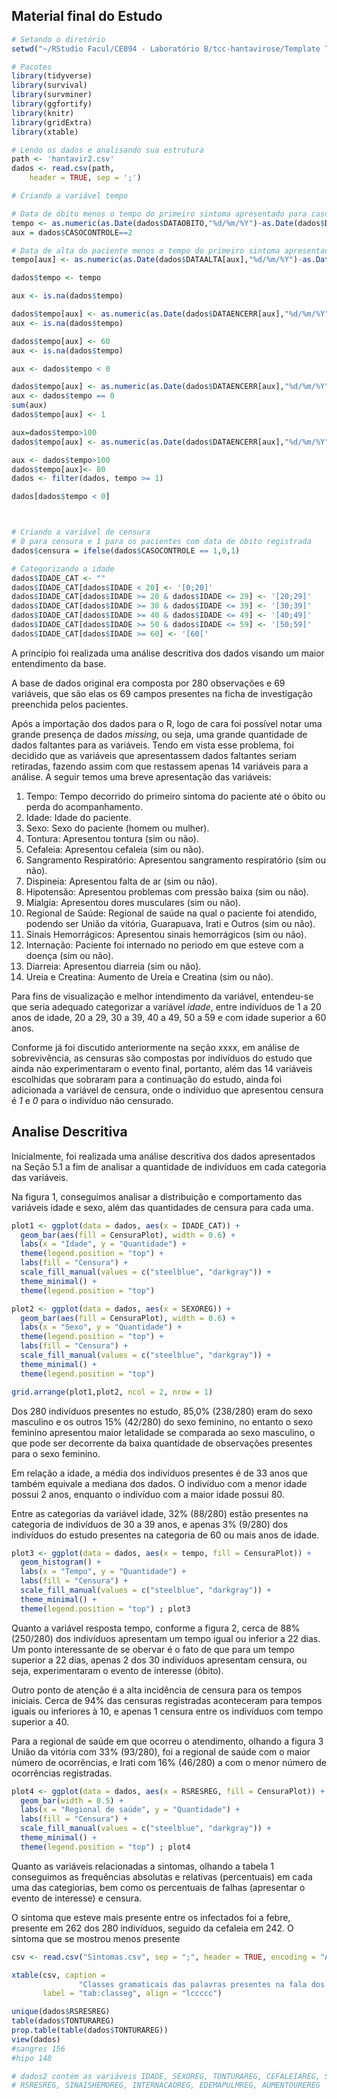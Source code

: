 ## Material final do Estudo

```r
# Setando o diretório
setwd("~/RStudio Facul/CE094 - Laboratório B/tcc-hantavirose/Template TCC")

# Pacotes
library(tidyverse)
library(survival)
library(survminer)
library(ggfortify)
library(knitr)
library(gridExtra)
library(xtable)

# Lendo os dados e analisando sua estrutura
path <- 'hantavir2.csv'
dados <- read.csv(path, 
    header = TRUE, sep = ';')

# Criando a variável tempo

# Data de óbito menos o tempo do primeiro sintoma apresentado para casos onde houve óbito
tempo <- as.numeric(as.Date(dados$DATAOBITO,"%d/%m/%Y")-as.Date(dados$DATA1SINT,"%d/%m/%Y"))
aux = dados$CASOCONTROLE==2

# Data de alta do paciente menos o tempo do primeiro sintoma apresentado para casos onde não houve óbito
tempo[aux] <- as.numeric(as.Date(dados$DATAALTA[aux],"%d/%m/%Y")-as.Date(dados$DATA1SINT[aux],"%d/%m/%Y"))

dados$tempo <- tempo

aux <- is.na(dados$tempo)

dados$tempo[aux] <- as.numeric(as.Date(dados$DATAENCERR[aux],"%d/%m/%Y")-as.Date(dados$DATA1SINT[aux],"%d/%m/%Y"))
aux <- is.na(dados$tempo)

dados$tempo[aux] <- 60
aux <- is.na(dados$tempo)

aux <- dados$tempo < 0

dados$tempo[aux] <- as.numeric(as.Date(dados$DATAENCERR[aux],"%d/%m/%Y")-as.Date(dados$DATA1SINT[aux],"%d/%m/%Y"))
aux <- dados$tempo == 0
sum(aux)
dados$tempo[aux] <- 1

aux=dados$tempo>100
dados$tempo[aux] <- as.numeric(as.Date(dados$DATAENCERR[aux],"%d/%m/%Y")-as.Date(dados$DATA1SINT[aux],"%d/%m/%Y"))

aux <- dados$tempo>100
dados$tempo[aux]<- 80
dados <- filter(dados, tempo >= 1)

dados[dados$tempo < 0]



# Criando a variável de censura
# 0 para censura e 1 para os pacientes com data de óbito registrada
dados$censura = ifelse(dados$CASOCONTROLE == 1,0,1)

# Categorizando a idade 
dados$IDADE_CAT <- ""
dados$IDADE_CAT[dados$IDADE < 20] <- '[0;20]'
dados$IDADE_CAT[dados$IDADE >= 20 & dados$IDADE <= 29] <- '[20;29]'
dados$IDADE_CAT[dados$IDADE >= 30 & dados$IDADE <= 39] <- '[30;39]'
dados$IDADE_CAT[dados$IDADE >= 40 & dados$IDADE <= 49] <- '[40;49]'
dados$IDADE_CAT[dados$IDADE >= 50 & dados$IDADE <= 59] <- '[50;59]'
dados$IDADE_CAT[dados$IDADE >= 60] <- '[60['

```


A princípio foi realizada uma análise descritiva dos dados visando um maior entendimento da base. 

A base de dados original era composta por 280 observações e 69 variáveis, que são elas os 69 campos presentes na ficha de investigação preenchida pelos pacientes.

Após a importação dos dados para o R, logo de cara foi possível notar uma grande presença de dados *missing*, ou seja, uma grande quantidade de dados faltantes para as variáveis. Tendo em vista esse problema, foi decidido que as variáveis que apresentassem dados faltantes seriam retiradas, fazendo assim com que restassem apenas 14 variáveis para a análise. A seguir temos uma breve apresentação das variáveis:

1. Tempo: Tempo decorrido do primeiro sintoma do paciente até o óbito ou perda do acompanhamento.
2. Idade: Idade do paciente.
3. Sexo: Sexo do paciente (homem ou mulher).
4. Tontura: Apresentou tontura (sim ou não).
5. Cefaleia: Apresentou cefaleia (sim ou não). 
6. Sangramento Respiratório: Apresentou sangramento respiratório (sim ou não).
7. Dispineia: Apresentou falta de ar (sim ou não).
8. Hipotensão: Apresentou problemas com pressão baixa (sim ou não).
9. Mialgia: Apresentou dores musculares (sim ou não).
10. Regional de Saúde: Regional de saúde na qual o paciente foi atendido, podendo ser União da vitória, Guarapuava, Irati e Outros (sim ou não).
11. Sinais Hemorrágicos: Apresentou sinais hemorrágicos (sim ou não).
12. Internação: Paciente foi internado no periodo em que esteve com a doença (sim ou não).
13. Diarreia: Apresentou diarreia (sim ou não).
14. Ureia e Creatina: Aumento de Ureia e Creatina (sim ou não).

Para fins de visualização e melhor intendimento da variável, entendeu-se que seria adequado categorizar a variável *idade*, entre indivíduos de 1 a 20 anos de idade, 20 a 29, 30 a 39, 40 a 49, 50 a 59 e com idade superior a 60 anos.

Conforme já foi discutido anteriormente na seção xxxx, em análise de sobrevivência, as censuras são compostas por indivíduos do estudo que ainda não experimentaram o evento final, portanto, além das 14 variáveis escolhidas que sobraram para a continuação do estudo, ainda foi adicionada a variável de censura, onde o indíviduo que apresentou censura é *1* e *0* para o indivíduo não censurado.

## Analise Descritiva

Inicialmente, foi realizada uma análise descritiva dos dados apresentados na Seção 5.1 a fim de analisar a quantidade de indivíduos em cada categoria das variáveis.

Na figura 1, conseguimos analisar a distribuição e comportamento das variáveis idade e sexo, além das quantidades de censura para cada uma.

```r

plot1 <- ggplot(data = dados, aes(x = IDADE_CAT)) +
  geom_bar(aes(fill = CensuraPlot), width = 0.6) +
  labs(x = "Idade", y = "Quantidade") + 
  theme(legend.position = "top") +
  labs(fill = "Censura") +
  scale_fill_manual(values = c("steelblue", "darkgray")) +
  theme_minimal() +
  theme(legend.position = "top") 

plot2 <- ggplot(data = dados, aes(x = SEXOREG)) +
  geom_bar(aes(fill = CensuraPlot), width = 0.6) +
  labs(x = "Sexo", y = "Quantidade") + 
  theme(legend.position = "top") +
  labs(fill = "Censura") +
  scale_fill_manual(values = c("steelblue", "darkgray")) +
  theme_minimal() +
  theme(legend.position = "top") 

grid.arrange(plot1,plot2, ncol = 2, nrow = 1)
```

Dos 280 indivíduos presentes no estudo, 85,0% (238/280) eram do sexo masculino e os outros 15% (42/280) do sexo feminino, no entanto o sexo feminino apresentou maior letalidade se comparada ao sexo masculino, o que pode ser decorrente da baixa quantidade de observações presentes para o sexo feminino. 

Em relação a idade, a média dos indivíduos presentes é de 33 anos que também equivale a mediana dos dados. O indivíduo com a menor idade possui 2 anos, enquanto o indivíduo com a maior idade possui 80. 

Entre as categorias da variável idade, 32% (88/280) estão presentes na categoria de indivíduos de 30 a 39 anos, e apenas 3% (9/280) dos indivíduos do estudo presentes na categoria de 60 ou mais anos de idade.

```r
plot3 <- ggplot(data = dados, aes(x = tempo, fill = CensuraPlot)) +
  geom_histogram() +
  labs(x = "Tempo", y = "Quantidade") + 
  labs(fill = "Censura") +
  scale_fill_manual(values = c("steelblue", "darkgray")) +
  theme_minimal() +
  theme(legend.position = "top") ; plot3
```

Quanto a variável resposta tempo, conforme a figura 2, cerca de 88% (250/280) dos indivíduos apresentam um tempo igual ou inferior a 22 dias. Um ponto interessante de se obervar é o fato de que para um tempo superior a 22 dias, apenas 2 dos 30 indivíduos apresentam censura, ou seja, experimentaram o evento de interesse (óbito).

Outro ponto de atenção é a alta incidência de censura para os tempos iniciais. Cerca de 94% das censuras registradas aconteceram para tempos iguais ou inferiores à 10, e apenas 1 censura entre os indivíduos com tempo superior a 40.

Para a regional de saúde em que ocorreu o atendimento, olhando a figura 3 União da vitória com 33% (93/280), foi a regional de saúde com o maior número de ocorrências, e Irati com 16% (46/280) a com o menor número de ocorrências registradas.

```r
plot4 <- ggplot(data = dados, aes(x = RSRESREG, fill = CensuraPlot)) +
  geom_bar(width = 0.5) +
  labs(x = "Regional de saúde", y = "Quantidade") + 
  labs(fill = "Censura") +
  scale_fill_manual(values = c("steelblue", "darkgray")) +
  theme_minimal() +
  theme(legend.position = "top") ; plot4
```

Quanto as variáveis relacionadas a sintomas, olhando a tabela 1 conseguimos as frequências absolutas e relativas (percentuais) em cada uma das categiorias, bem como os percentuais de falhas (apresentar o evento de interesse) e censura.

O sintoma que esteve mais presente entre os infectados foi a febre, presente em 262 dos 280 indivíduos, seguido da cefaleia em 242. O sintoma que se mostrou menos presente

```r
csv <- read.csv("Sintomas.csv", sep = ";", header = TRUE, encoding = "ASCII")
```


```r
xtable(csv, caption =
               "Classes gramaticais das palavras presentes na fala dos indivíduos, considerando os grupos de interesse.",
       label = "tab:classeg", align = "lccccc")
```





```r
unique(dados$RSRESREG)
table(dados$TONTURAREG)
prop.table(table(dados$TONTURAREG))
view(dados)
#sangres 156
#hipo 148

# dados2 contém as variáveis IDADE, SEXOREG, TONTURAREG, CEFALEIAREG, SANGRESREG, DISPNEIAREG, HIPOTENSAOREG, MIALGIASREG, 
# RSRESREG, SINAISHEMOREG, INTERNACAOREG, EDEMAPULMREG, AUMENTOUREREG
```


























